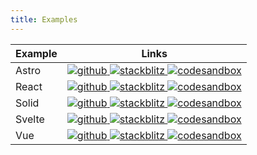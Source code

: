 ```yaml
---
title: Examples
---
```


<table>
  <thead>
    <tr>
      <th>Example</th>
      <th>Links</th>
    </tr>
  </thead>
  <tbody>
    <tr>
      <td class="align-middle">
        <div class="flex items-center gap-2">Astro</div>
      </td>
      <td class="align-middle">
        <div class="flex items-center gap-2">
          <a title="github" href="https://github.com/regions-of-indonesia/example-astro" target="_blank">
            <img alt="github" class="m-0" src="https://none.deno.dev/ui/icon-button/simple?i=github" />
          </a>
          <a
            title="stackblitz"
            href="https://stackblitz.com/fork/github/regions-of-indonesia/example-astro?title=Example%20Astro%20%7C%20Regions%20of%20Indonesia&description=Example%20Astro%20%7C%20Regions%20of%20Indonesia"
            target="_blank"
          >
            <img alt="stackblitz" class="m-0" src="https://none.deno.dev/ui/icon-button/simple?i=stackblitz" />
          </a>
          <a title="codesandbox" href="https://codesandbox.io/p/sandbox/github/regions-of-indonesia/example-astro" target="_blank">
            <img alt="codesandbox" class="m-0" src="https://none.deno.dev/ui/icon-button/simple?i=codesandbox" />
          </a>
        </div>
      </td>
    </tr>
    <tr>
      <td class="align-middle">
        <div class="flex items-center gap-2">React</div>
      </td>
      <td class="align-middle">
        <div class="flex items-center gap-2">
          <a title="github" href="https://github.com/regions-of-indonesia/example-react" target="_blank">
            <img alt="github" class="m-0" src="https://none.deno.dev/ui/icon-button/simple?i=github" />
          </a>
          <a
            title="stackblitz"
            href="https://stackblitz.com/fork/github/regions-of-indonesia/example-react?title=Example%20React%20%7C%20Regions%20of%20Indonesia&description=Example%20React%20%7C%20Regions%20of%20Indonesia"
            target="_blank"
          >
            <img alt="stackblitz" class="m-0" src="https://none.deno.dev/ui/icon-button/simple?i=stackblitz" />
          </a>
          <a title="codesandbox" href="https://codesandbox.io/p/sandbox/github/regions-of-indonesia/example-react" target="_blank">
            <img alt="codesandbox" class="m-0" src="https://none.deno.dev/ui/icon-button/simple?i=codesandbox" />
          </a>
        </div>
      </td>
    </tr>
    <tr>
      <td class="align-middle">
        <div class="flex items-center gap-2">Solid</div>
      </td>
      <td class="align-middle">
        <div class="flex items-center gap-2">
          <a title="github" href="https://github.com/regions-of-indonesia/example-solid" target="_blank">
            <img alt="github" class="m-0" src="https://none.deno.dev/ui/icon-button/simple?i=github" />
          </a>
          <a
            title="stackblitz"
            href="https://stackblitz.com/fork/github/regions-of-indonesia/example-solid?title=Example%20Solid%20%7C%20Regions%20of%20Indonesia&description=Example%20Solid%20%7C%20Regions%20of%20Indonesia"
            target="_blank"
          >
            <img alt="stackblitz" class="m-0" src="https://none.deno.dev/ui/icon-button/simple?i=stackblitz" />
          </a>
          <a title="codesandbox" href="https://codesandbox.io/p/sandbox/github/regions-of-indonesia/example-solid" target="_blank">
            <img alt="codesandbox" class="m-0" src="https://none.deno.dev/ui/icon-button/simple?i=codesandbox" />
          </a>
        </div>
      </td>
    </tr>
    <tr>
      <td class="align-middle">
        <div class="flex items-center gap-2">Svelte</div>
      </td>
      <td class="align-middle">
        <div class="flex items-center gap-2">
          <a title="github" href="https://github.com/regions-of-indonesia/example-svelte" target="_blank">
            <img alt="github" class="m-0" src="https://none.deno.dev/ui/icon-button/simple?i=github" />
          </a>
          <a
            title="stackblitz"
            href="https://stackblitz.com/fork/github/regions-of-indonesia/example-svelte?title=Example%20Svelte%20%7C%20Regions%20of%20Indonesia&description=Example%20Svelte%20%7C%20Regions%20of%20Indonesia"
            target="_blank"
          >
            <img alt="stackblitz" class="m-0" src="https://none.deno.dev/ui/icon-button/simple?i=stackblitz" />
          </a>
          <a title="codesandbox" href="https://codesandbox.io/p/sandbox/github/regions-of-indonesia/example-svelte" target="_blank">
            <img alt="codesandbox" class="m-0" src="https://none.deno.dev/ui/icon-button/simple?i=codesandbox" />
          </a>
        </div>
      </td>
    </tr>
    <tr>
      <td class="align-middle">
        <div class="flex items-center gap-2">Vue</div>
      </td>
      <td class="align-middle">
        <div class="flex items-center gap-2">
          <a title="github" href="https://github.com/regions-of-indonesia/example-vue" target="_blank">
            <img alt="github" class="m-0" src="https://none.deno.dev/ui/icon-button/simple?i=github" />
          </a>
          <a
            title="stackblitz"
            href="https://stackblitz.com/fork/github/regions-of-indonesia/example-vue?title=Example%20Vue%20%7C%20Regions%20of%20Indonesia&description=Example%20Vue%20%7C%20Regions%20of%20Indonesia"
            target="_blank"
          >
            <img alt="stackblitz" class="m-0" src="https://none.deno.dev/ui/icon-button/simple?i=stackblitz" />
          </a>
          <a title="codesandbox" href="https://codesandbox.io/p/sandbox/github/regions-of-indonesia/example-vue" target="_blank">
            <img alt="codesandbox" class="m-0" src="https://none.deno.dev/ui/icon-button/simple?i=codesandbox" />
          </a>
        </div>
      </td>
    </tr>
  </tbody>
</table>
